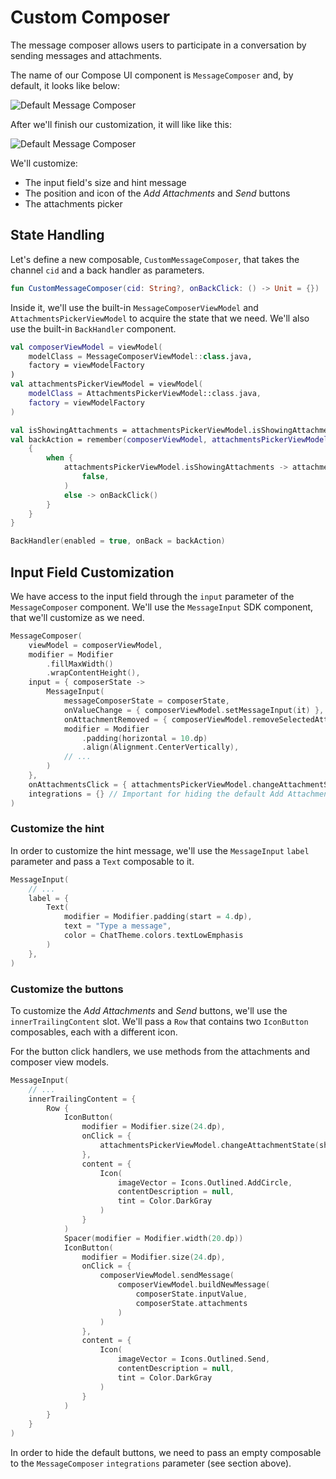 # Custom Composer

The message composer allows users to participate in a conversation by sending messages and attachments.

The name of our Compose UI component is `MessageComposer` and, by default, it looks like below:

![Default Message Composer](../assets/cookbook_composer_default.png)

After we'll finish our customization, it will like like this:

![Default Message Composer](../assets/cookbook_composer_custom.png)

We'll customize:
- The input field's size and hint message
- The position and icon of the _Add Attachments_ and _Send_ buttons
- The attachments picker

## State Handling

Let's define a new composable, `CustomMessageComposer`, that takes the channel `cid` and a back handler as parameters.

```kotlin
fun CustomMessageComposer(cid: String?, onBackClick: () -> Unit = {})
```

Inside it, we'll use the built-in `MessageComposerViewModel` and `AttachmentsPickerViewModel` to acquire the state that we need. We'll also use the built-in `BackHandler` component.

```kotlin
val composerViewModel = viewModel(
    modelClass = MessageComposerViewModel::class.java,
    factory = viewModelFactory
)
val attachmentsPickerViewModel = viewModel(
    modelClass = AttachmentsPickerViewModel::class.java,
    factory = viewModelFactory
)

val isShowingAttachments = attachmentsPickerViewModel.isShowingAttachments
val backAction = remember(composerViewModel, attachmentsPickerViewModel) {
    {
        when {
            attachmentsPickerViewModel.isShowingAttachments -> attachmentsPickerViewModel.changeAttachmentState(
                false,
            )
            else -> onBackClick()
        }
    }
}

BackHandler(enabled = true, onBack = backAction)
```

## Input Field Customization

We have access to the input field through the `input` parameter of the `MessageComposer` component. We'll use the `MessageInput` SDK component, that we'll customize as we need.

```kotlin
MessageComposer(
    viewModel = composerViewModel,
    modifier = Modifier
        .fillMaxWidth()
        .wrapContentHeight(),
    input = { composerState ->
        MessageInput(
            messageComposerState = composerState,
            onValueChange = { composerViewModel.setMessageInput(it) },
            onAttachmentRemoved = { composerViewModel.removeSelectedAttachment(it) },
            modifier = Modifier
                .padding(horizontal = 10.dp)
                .align(Alignment.CenterVertically),
            // ...
        )
    },
    onAttachmentsClick = { attachmentsPickerViewModel.changeAttachmentState(showAttachments = true) },
    integrations = {} // Important for hiding the default Add Attachments button
)
```

### Customize the hint

In order to customize the hint message, we'll use the `MessageInput` `label` parameter and pass a `Text` composable to it.

```kotlin
MessageInput(
    // ...
    label = {
        Text(
            modifier = Modifier.padding(start = 4.dp),
            text = "Type a message",
            color = ChatTheme.colors.textLowEmphasis
        )
    },
)
```

### Customize the buttons

To customize the _Add Attachments_ and _Send_ buttons, we'll use the `innerTrailingContent` slot. We'll pass a `Row` that contains two `IconButton` composables, each with a different icon.

For the button click handlers, we use methods from the attachments and composer view models.

```kotlin
MessageInput(
    // ...
    innerTrailingContent = {
        Row {
            IconButton(
                modifier = Modifier.size(24.dp),
                onClick = {
                    attachmentsPickerViewModel.changeAttachmentState(showAttachments = true)
                },
                content = {
                    Icon(
                        imageVector = Icons.Outlined.AddCircle,
                        contentDescription = null,
                        tint = Color.DarkGray
                    )
                }
            )
            Spacer(modifier = Modifier.width(20.dp))
            IconButton(
                modifier = Modifier.size(24.dp),
                onClick = {
                    composerViewModel.sendMessage(
                        composerViewModel.buildNewMessage(
                            composerState.inputValue,
                            composerState.attachments
                        )
                    )
                },
                content = {
                    Icon(
                        imageVector = Icons.Outlined.Send,
                        contentDescription = null,
                        tint = Color.DarkGray
                    )
                }
            )
        }
    }
)
```

In order to hide the default buttons, we need to pass an empty composable to the `MessageComposer` `integrations` parameter (see section above).
